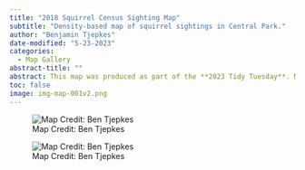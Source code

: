 ```yaml
---
title: "2018 Squirrel Census Sighting Map"
subtitle: "Density-based map of squirrel sightings in Central Park."
author: "Benjamin Tjepkes"
date-modified: "5-23-2023"
categories:
  - Map Gallery
abstract-title: ""
abstract: This map was produced as part of the **2023 Tidy Tuesday**. Map creation was performed in R using the RStudio environment and data were pulled from public repositories.
toc: false
image: img-map-001v2.png
---
```


::: {layout-ncol=2}

![Map Credit: Ben Tjepkes](img-map-001v2.png)

![Map Credit: Ben Tjepkes](img-map-001.png)

:::


